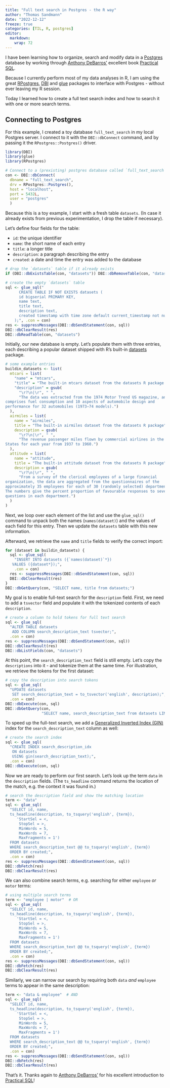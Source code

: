 ```yaml
---
title: "Full text search in Postgres - the R way"
author: "Thomas Sandmann"
date: "2022-12-12"
freeze: true
categories: [TIL, R, postgres]
editor: 
  markdown: 
    wrap: 72
---
```


I have been learning how to organize, search and modify data in a 
[Postgres](https://www.postgresql.org/) 
database by working through 
[Anthony DeBarros'](https://www.wsj.com/news/author/anthony-debarros) 
excellent book 
[Practical SQL](https://nostarch.com/practical-sql-2nd-edition).

Because I currently perform most of my data analyses in R, I am using the 
great 
[RPostgres](https://cran.r-project.org/package=RPostgres),
[DBI](https://cran.r-project.org/package=DBI)
and
[glue](https://cran.r-project.org/package=glue)
packages to interface with Postgres - without ever leaving my R session. 

Today I learned how to create a full text search index and how to search it
with one or more search terms.

## Connecting to Postgres

For this example, I created a toy database `full_text_search` in my local
Postgres server. I connect to it with the `DBI::dbConnect` command, and by 
passing it the `RPostgres::Postgres()` driver.

```r
library(DBI)
library(glue)
library(RPostgres)

# Connect to a (prexisting) postgres database called `full_text_search`
con <- DBI::dbConnect(
  dbname = "full_text_search",
  drv = RPostgres::Postgres(),
  host = "localhost",
  port = 5432L,
  user = "postgres"
  )
```

Because this is a toy example, I start with a fresh table `datasets`. (In case
it already exists from previous experimentation, I drop the table if necessary).

Let's define four fields for the table:

- `id`: the unique identifier
- `name`: the short name of each entry
- `title`: a longer title
- `description`: a paragraph describing the entry
- `created`: a date and time the entry was added to the database 

```r
# drop the `datasets` table if it already exists
if (DBI::dbExistsTable(con, "datasets")) DBI::dbRemoveTable(con, "datasets")

# create the empty `datasets` table
sql <- glue_sql("
      CREATE TABLE IF NOT EXISTS datasets (
      id bigserial PRIMARY KEY,
      name text,
      title text,
      description text,
      created timestamp with time zone default current_timestamp not null
    );", .con = con)
res <- suppressMessages(DBI::dbSendStatement(con, sql))
DBI::dbClearResult(res)
DBI::dbReadTable(con, "datasets")
```

Initially, our new database is empty. Let's populate them with three entries,
each describing a popular dataset shipped with R's built-in
[datasets](https://stat.ethz.ch/R-manual/R-devel/library/datasets/html/00Index.html)
package.

```r
# some example entries
buildin_datasets <- list(
  mtcars = list(
    "name" = "mtcars", 
    "title" = "The built-in mtcars dataset from the datasets R package.",
    "description" = gsub(
      "\r?\n|\r", " ", 
      "The data was extracted from the 1974 Motor Trend US magazine, and 
comprises fuel consumption and 10 aspects of automobile design and
performance for 32 automobiles (1973–74 models).")
  ), 
  airmiles = list(
    name = "airmiles",
    title = "The built-in airmiles dataset from the datasets R package",
    description = gsub(
      "\r?\n|\r", " ", 
      "The revenue passenger miles flown by commercial airlines in the United
States for each year from 1937 to 1960.")
  ),
  attitude = list(
    name = "attitude", 
    title = "The built-in attitude dataset from the datasets R package",
    description = gsub(
      "\r?\n|\r", " ", 
      "From a survey of the clerical employees of a large financial
organization, the data are aggregated from the questionnaires of the
approximately 35 employees for each of 30 (randomly selected) departments. 
The numbers give the percent proportion of favourable responses to seven
questions in each department.")
  )
)
```

Next, we loop over each element of the list and use the `glue_sql()` command
to unpack both the names (`names(dataset)`) and the values of each field for 
this entry. Then we update the `datasets` table with this new information.

Afterward, we retrieve the `name` and `title` fields to verify the
correct import:

```r
for (dataset in buildin_datasets) {
  sql <- glue_sql(
    "INSERT INTO datasets ({`names(dataset)`*})
   VALUES ({dataset*});", 
    .con = con)
  res <- suppressMessages(DBI::dbSendStatement(con, sql))
  DBI::dbClearResult(res)
}
DBI::dbGetQuery(con, "SELECT name, title from datasets;")
```

My goal is to enable full-text search for the `description` field. First, we 
need to add a `tsvector` field and populate it with the tokenized contents 
of each `description`.

```r
# create a column to hold tokens for full text search
sql <- glue_sql(
  "ALTER TABLE datasets
   ADD COLUMN search_description_text tsvector;", 
  .con = con)
res <- suppressMessages(DBI::dbSendStatement(con, sql))
DBI::dbClearResult(res)
DBI::dbListFields(con, "datasets")
```

At this point, the `search_description_text` field is still empty. Let's 
copy the `descriptions` into it - and tokenize them at the same time. For 
illustration, we retrieve the tokens for the first dataset:

```r
# copy the description into search tokens
sql <- glue_sql(
  "UPDATE datasets
   SET search_description_text = to_tsvector('english', description);", 
  .con = con)
DBI::dbExecute(con, sql)
DBI::dbGetQuery(con, 
                "SELECT name, search_description_text from datasets LIMIT 1;")
```

To speed up the full-text search, we add a
[Generalized Inverted Index (GIN)](https://www.postgresql.org/docs/current/gin-intro.html#:~:text=GIN%20stands%20for%20Generalized%20Inverted,appear%20within%20the%20composite%20items.)
index for the `search_description_text` column as well:

```r
# create the search index
sql <- glue_sql(
  "CREATE INDEX search_description_idx
   ON datasets
   USING gin(search_description_text);",
  .con = con)
DBI::dbExecute(con, sql)
```

Now we are ready to perform our first search. Let's look up the term `data` in
the `description` fields. (The `ts_headline` command returns the location of the
match, e.g. the context it was found in.)

```r
# search the description field and show the matching location
term <- "data"
sql <- glue_sql(
  "SELECT id, name,
  ts_headline(description, to_tsquery('english', {term}),
     'StartSel = <,
      StopSel = >,
      MinWords = 5,
      MaxWords = 7,
      MaxFragments = 1')
  FROM datasets
  WHERE search_description_text @@ to_tsquery('english', {term})
  ORDER BY created;",
  .con = con)
res <- suppressMessages(DBI::dbSendStatement(con, sql))
DBI::dbFetch(res)
DBI::dbClearResult(res)
```

We can also combine search terms, e.g. searching for either `employee` _or_ 
`motor` terms:

```r
# using multiple search terms
term <- "employee | motor"  # OR
sql <- glue_sql(
  "SELECT id, name,
  ts_headline(description, to_tsquery('english', {term}),
     'StartSel = <,
      StopSel = >,
      MinWords = 5,
      MaxWords = 7,
      MaxFragments = 1')
  FROM datasets
  WHERE search_description_text @@ to_tsquery('english', {term})
  ORDER BY created;",
  .con = con)
res <- suppressMessages(DBI::dbSendStatement(con, sql))
DBI::dbFetch(res)
DBI::dbClearResult(res)
```

Similarly, we can narrow our search by requiring both `data` _and_ `employee`
terms to appear in the same description:

```r
term <- "data & employee"  # AND
sql <- glue_sql(
  "SELECT id, name,
  ts_headline(description, to_tsquery('english', {term}),
     'StartSel = <,
      StopSel = >,
      MinWords = 5,
      MaxWords = 7,
      MaxFragments = 1')
  FROM datasets
  WHERE search_description_text @@ to_tsquery('english', {term})
  ORDER BY created;",
  .con = con)
res <- suppressMessages(DBI::dbSendStatement(con, sql))
DBI::dbFetch(res)
DBI::dbClearResult(res)
```

That's it. Thanks again to 
[Anthony DeBarros'](https://www.wsj.com/news/author/anthony-debarros) 
for his excellent introduction to 
[Practical SQL](https://nostarch.com/practical-sql-2nd-edition)!